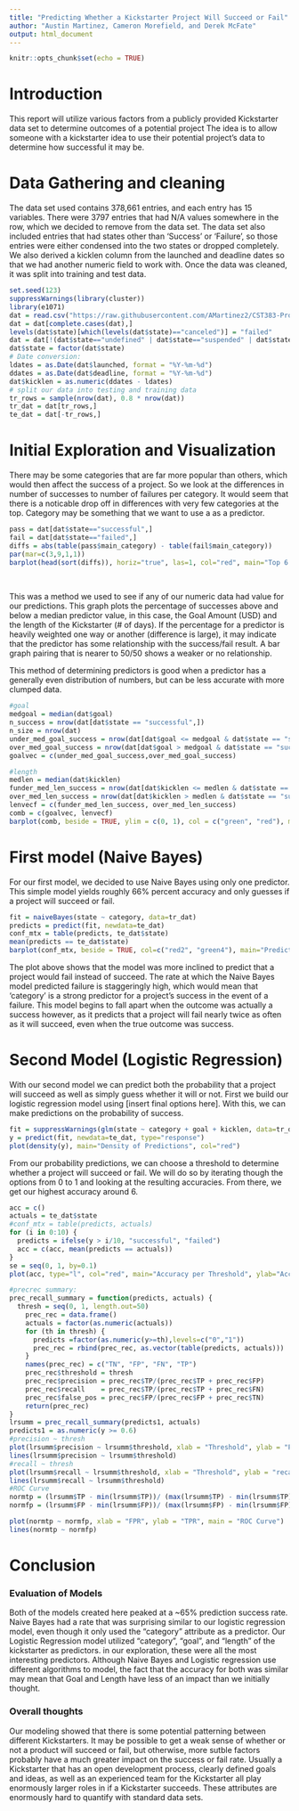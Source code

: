 ```yaml
---
title: "Predicting Whether a Kickstarter Project Will Succeed or Fail"
author: "Austin Martinez, Cameron Morefield, and Derek McFate"
output: html_document
---
```


```r
knitr::opts_chunk$set(echo = TRUE)
```

# Introduction
This report will utilize various factors from a publicly provided Kickstarter data set to determine outcomes of a potential project The idea is to allow someone with a kickstarter idea to use their potential project's data to determine how successful it may be. 
<br/>

# Data Gathering and cleaning
The data set used contains 378,661 entries, and each entry has 15 variables. There were 3797
entries that had N/A values somewhere in the row, which we decided to remove from the data
set. The data set also included entries that had states other than 'Success' or 'Failure', so
those entries were either condensed into the two states or dropped completely. We also derived
a kicklen column from the launched and deadline dates so that we had another numeric field to
work with. 
Once the data was cleaned, it was split into training and test data.

```r
set.seed(123)
suppressWarnings(library(cluster))
library(e1071)
dat = read.csv("https://raw.githubusercontent.com/AMartinez2/CST383-Project/master/ks-projects-201801.csv")
dat = dat[complete.cases(dat),]
levels(dat$state)[which(levels(dat$state)=="canceled")] = "failed"
dat = dat[!(dat$state=="undefined" | dat$state=="suspended" | dat$state=="live"),]
dat$state = factor(dat$state)
# Date conversion:
ldates = as.Date(dat$launched, format = "%Y-%m-%d")
ddates = as.Date(dat$deadline, format = "%Y-%m-%d")
dat$kicklen = as.numeric(ddates - ldates)
# split our data into testing and training data
tr_rows = sample(nrow(dat), 0.8 * nrow(dat))
tr_dat = dat[tr_rows,]
te_dat = dat[-tr_rows,]
```

# Initial Exploration and Visualization

There may be some categories that are far more popular than others, which would then affect the success of a project. So we look at the differences in number of successes to number of failures per category. It would seem that there is a noticable drop off in differences with very few categories at the top. Category may be something that we want to use a as a predictor.

```r
pass = dat[dat$state=="successful",]
fail = dat[dat$state=="failed",]
diffs = abs(table(pass$main_category) - table(fail$main_category))
par(mar=c(3,9,1,1))
barplot(head(sort(diffs)), horiz="true", las=1, col="red", main="Top 6 Largest Pass/Fail Discrepancies in Catagories")
```

</br>

This was a method we used to see if any of our numeric data had value for our predictions. This graph plots the percentage of successes above and below a median predictor value, in this case, the Goal Amount (USD) and the length of the Kickstarter (# of days). If the percentage for a predictor is heavily weighted one way or another (difference is large), it may indicate that the predictor has some relationship with the success/fail result. A bar graph pairing that is nearer to 50/50 shows a weaker or no relationship.

This method of determining predictors is good when a predictor has a generally even distribution of numbers, but can be less accurate with more clumped data.

```r
#goal
medgoal = median(dat$goal)
n_success = nrow(dat[dat$state == "successful",])
n_size = nrow(dat)
under_med_goal_success = nrow(dat[dat$goal <= medgoal & dat$state == "successful",])/n_success
over_med_goal_success = nrow(dat[dat$goal > medgoal & dat$state == "successful",])/n_success
goalvec = c(under_med_goal_success,over_med_goal_success)

#length
medlen = median(dat$kicklen)
funder_med_len_success = nrow(dat[dat$kicklen <= medlen & dat$state == "successful",])/n_success
over_med_len_success = nrow(dat[dat$kicklen > medlen & dat$state == "successful",])/n_success
lenvecf = c(funder_med_len_success, over_med_len_success)
comb = c(goalvec, lenvecf)
barplot(comb, beside = TRUE, ylim = c(0, 1), col = c("green", "red"), main = "Analysis of available Numeric variables", names.arg = c("Goal1", "", "Length", ""),legend.text=c('Below or at Median','Above Median'), args.legend=list(text.col=c("green", "red"),bty='n'))
```

# First model (Naive Bayes)

For our first model, we decided to use Naive Bayes using only one predictor. This simple model yields roughly 66% percent accuracy and only guesses if a project will succeed or fail.

```r
fit = naiveBayes(state ~ category, data=tr_dat)
predicts = predict(fit, newdata=te_dat)
conf_mtx = table(predicts, te_dat$state)
mean(predicts == te_dat$state)
barplot(conf_mtx, beside = TRUE, col=c("red2", "green4"), main="Predicted vs Actual for Category", legend=c("Failure", "Success"))
```

The plot above shows that the model was more inclined to  predict that a project would fail instead of succeed. The rate at which the Naive Bayes model predicted failure is staggeringly high, which would mean that 'category' is a strong predictor for a project's success in the event of a failure. This model begins to fall apart when the outcome was actually a success however, as it predicts that a project will fail nearly twice as often as it will succeed, even when the true outcome was success.

# Second Model (Logistic Regression)

With our second model we can predict both the probability that a project will succeed as well as simply guess whether it will or not. First we build our logistic regression model using [insert final options here]. With this, we can make predictions on the probability of success. 

```r
fit = suppressWarnings(glm(state ~ category + goal + kicklen, data=tr_dat, family=binomial))
y = predict(fit, newdata=te_dat, type="response")
plot(density(y), main="Density of Predictions", col="red")
```

From our probability predictions, we can choose a threshold to determine whether a project will succeed or fail. We will do so by iterating though the options from 0 to 1 and looking at the resulting accuracies. From there, we get our highest accuracy around 6. 

```r
acc = c()
actuals = te_dat$state
#conf_mtx = table(predicts, actuals)
for (i in 0:10) {
  predicts = ifelse(y > i/10, "successful", "failed")
  acc = c(acc, mean(predicts == actuals))
}
se = seq(0, 1, by=0.1)
plot(acc, type="l", col="red", main="Accuracy per Threshold", ylab="Accuracy", xlab="Threashold / 10")
```

```r
#precrec summary:
prec_recall_summary = function(predicts, actuals) {
  thresh = seq(0, 1, length.out=50)
    prec_rec = data.frame()
    actuals = factor(as.numeric(actuals))
    for (th in thresh) {
      predicts =factor(as.numeric(y>=th),levels=c("0","1"))
      prec_rec = rbind(prec_rec, as.vector(table(predicts, actuals)))
    }
    names(prec_rec) = c("TN", "FP", "FN", "TP")
    prec_rec$threshold = thresh
    prec_rec$precision = prec_rec$TP/(prec_rec$TP + prec_rec$FP)
    prec_rec$recall    = prec_rec$TP/(prec_rec$TP + prec_rec$FN)
    prec_rec$false_pos = prec_rec$FP/(prec_rec$FP + prec_rec$TN)
    return(prec_rec)
}
lrsumm = prec_recall_summary(predicts1, actuals)
predicts1 = as.numeric(y >= 0.6)
#precision ~ thresh
plot(lrsumm$precision ~ lrsumm$threshold, xlab = "Threshold", ylab = "Precision", pch = 16)
lines(lrsumm$precision ~ lrsumm$threshold)
#recall ~ thresh
plot(lrsumm$recall ~ lrsumm$threshold, xlab = "Threshold", ylab = "recall", pch = 16)
lines(lrsumm$recall ~ lrsumm$threshold)
#ROC Curve
normtp = (lrsumm$TP - min(lrsumm$TP))/ (max(lrsumm$TP) - min(lrsumm$TP))
normfp = (lrsumm$FP - min(lrsumm$FP))/ (max(lrsumm$FP) - min(lrsumm$FP))

plot(normtp ~ normfp, xlab = "FPR", ylab = "TPR", main = "ROC Curve")
lines(normtp ~ normfp)

```

# Conclusion

### Evaluation of Models

Both of the models created here peaked at a ~65% prediction success rate. Naive Bayes had a rate that was surprising similar to our logistic regression model, even though it only used the "category" attribute as a predictor. Our Logistic Regression model utilized "category", "goal", and "length" of the kickstarter as predictors. in our exploration, these were all the most interesting predictors. Although Naive Bayes and Logistic regression use different algorithms to model, the fact that the accuracy for both was similar may mean that Goal and Length have less of an impact than we initially thought.

### Overall thoughts

Our modeling showed that there is some potential patterning between different Kickstarters. It may be possible to get a weak sense of whether or not a product will succeed or fail, but otherwise, more sutble factors probably have a much greater impact on the success or fail rate. Usually a Kickstarter that has an open development process, clearly defined goals and ideas, as well as an experienced team for the Kickstarter all play enormously larger roles in if a Kickstarter succeeds. These attributes are enormously hard to quantify with standard data sets.     